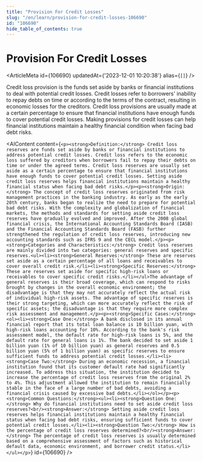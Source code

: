 ```yaml
---
title: "Provision For Credit Losses"
slug: "/en/learn/provision-for-credit-losses-106690"
id: "106690"
hide_table_of_contents: true
---
```



# Provision For Credit Losses

<ArticleMeta id={106690} updatedAt={'2023-12-01 10:20:38'} alias={`[]`} />
<div className='border-solid border-b border-t-0 my-4 border-[var(--ifm-color-gray-300)]' />

Credit loss provision is the funds set aside by banks or financial institutions to deal with potential credit losses. Credit losses refer to borrowers' inability to repay debts on time or according to the terms of the contract, resulting in economic losses for the creditors. Credit loss provisions are usually made at a certain percentage to ensure that financial institutions have enough funds to cover potential credit losses. Making provisions for credit losses can help financial institutions maintain a healthy financial condition when facing bad debt risks.

<AIContent content={`<p><strong>Definition:</strong> Credit loss reserves are funds set aside by banks or financial institutions to address potential credit losses. Credit loss refers to the economic loss suffered by creditors when borrowers fail to repay their debts on time or under the agreed terms. Credit loss reserves are usually set aside as a certain percentage to ensure that financial institutions have enough funds to cover potential credit losses. Setting aside credit loss reserves helps financial institutions maintain a healthy financial status when facing bad debt risks.</p><p><strong>Origin:</strong> The concept of credit loss reserves originated from risk management practices in the banking industry. As early as the early 20th century, banks began to realize the need to prepare for potential bad debt risks. With the complexity and globalization of financial markets, the methods and standards for setting aside credit loss reserves have gradually evolved and improved. After the 2008 global financial crisis, the International Accounting Standards Board (IASB) and the Financial Accounting Standards Board (FASB) further strengthened the regulation of credit loss reserves, introducing new accounting standards such as IFRS 9 and the CECL model.</p><p><strong>Categories and Characteristics:</strong> Credit loss reserves are mainly divided into two categories: general reserves and specific reserves.<ul><li><strong>General Reserves:</strong> These are reserves set aside as a certain percentage of all loans and receivables to cover overall credit risk.</li><li><strong>Specific Reserves:</strong> These are reserves set aside for specific high-risk loans or receivables to cover specific credit risks.</li></ul>The advantage of general reserves is their broad coverage, which can respond to risks brought by changes in the overall economic environment; the disadvantage is that they may not accurately reflect the actual risk of individual high-risk assets. The advantage of specific reserves is their strong targeting, which can more accurately reflect the risk of specific assets; the disadvantage is that they require more complex risk assessment and management.</p><p><strong>Specific Cases:</strong><ol><li><strong>Case One:</strong> A bank disclosed in its annual financial report that its total loan balance is 10 billion yuan, with high-risk loans accounting for 10%. According to the bank's risk assessment model, the default rate for high-risk loans is 5%, and the default rate for general loans is 1%. The bank decided to set aside 1 billion yuan (1% of 10 billion yuan) as general reserves and 0.5 billion yuan (5% of 1 billion yuan) as specific reserves to ensure sufficient funds to address potential credit losses.</li><li><strong>Case Two:</strong> During an economic recession, a financial institution found that its customer default rate had significantly increased. To address this situation, the institution decided to increase the percentage of credit loss reserves from the original 2% to 4%. This adjustment allowed the institution to remain financially stable in the face of a large number of bad debts, avoiding a financial crisis caused by excessive bad debts.</li></ol></p><p><strong>Common Questions:</strong><ul><li><strong>Question One:</strong> Why do financial institutions need to set aside credit loss reserves?<br/><strong>Answer:</strong> Setting aside credit loss reserves helps financial institutions maintain a healthy financial status when facing bad debt risks, ensuring sufficient funds to cover potential credit losses.</li><li><strong>Question Two:</strong> How is the percentage of credit loss reserves determined?<br/><strong>Answer:</strong> The percentage of credit loss reserves is usually determined based on a comprehensive assessment of factors such as historical default data, economic environment, and borrower credit status.</li></ul></p>`} id={106690} />
